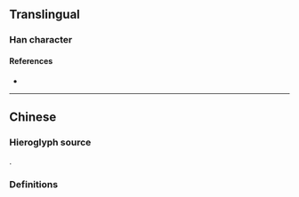 {{also|圍}}
{{character info}}
==Translingual==
{{Han simplified forms|圍|囲|围}}

===Han character===
{{Han char|rn=31|rad=囗|as=04|sn=7|four=|canj=WQS|ids=⿴囗韦}}

====References====
* {{Han ref|kx=0217.251|hdz=10714.040|uh=56F4|ud=22260}}

----

==Chinese==

===Hieroglyph source===
{{Han simp|圍|f=韋|t=韦}}.

===Definitions===
{{zh-see|圍}}